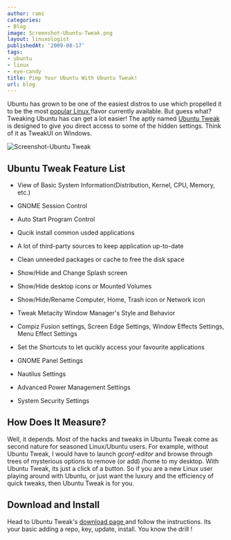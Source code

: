 ```yaml
---
author: rami
categories:
- Blog
image: Screenshot-Ubuntu-Tweak.png
layout: linuxologist
publishedAt: '2009-08-17'
tags:
- ubuntu
- linux
- eye-candy
title: Pimp Your Ubuntu With Ubuntu Tweak!
url: blog
---
```


Ubuntu has grown to be one of the easiest distros to use which propelled it to be the most [popular Linux ](http://distrowatch.com/)flavor currently available. But guess what? Tweaking Ubuntu has can get a lot easier! The aptly named [Ubuntu Tweak ](http://ubuntu-tweak.com/) is designed to give you direct access to some of the hidden settings. Think of it as TweakUI on Windows.

![Screenshot-Ubuntu Tweak](/assets/images/content/blog/Screenshot-Ubuntu-Tweak.png)

## Ubuntu Tweak Feature List

* View of Basic System Information(Distribution, Kernel, CPU, Memory, etc.)

* GNOME Session Control

*  Auto Start Program Control

* Qucik install common usded applications

* A lot of third-party sources to keep application up-to-date

* Clean unneeded packages or cache to free the disk space

* Show/Hide and Change Splash screen

* Show/Hide desktop icons or Mounted Volumes

* Show/Hide/Rename Computer, Home, Trash icon or Network icon

* Tweak Metacity Window Manager's Style and Behavior

* Compiz Fusion settings, Screen Edge Settings, Window Effects Settings, Menu Effect Settings

* Set the Shortcuts to let qucikly access your favourite applications

* GNOME Panel Settings

* Nautilus Settings

* Advanced Power Management Settings

* System Security Settings

## How Does It Measure?

Well, it depends. Most of the hacks and tweaks in Ubuntu Tweak come as second nature for seasoned Linux/Ubuntu users. For example, without Ubuntu Tweak, I would have to launch *gconf-editor* and browse through trees of mysterious options to remove (or add) /home to my desktop. With Ubuntu Tweak, its just a click of a button. So if you are a new Linux user playing around with Ubuntu, or just want the luxury and the efficiency of quick tweaks, then Ubuntu Tweak is for you.

## Download and Install

Head to Ubuntu Tweak's [download page ](http://ubuntu-tweak.com/downloads) and follow the instructions. Its your basic adding a repo, key, update, install. You know the drill !
